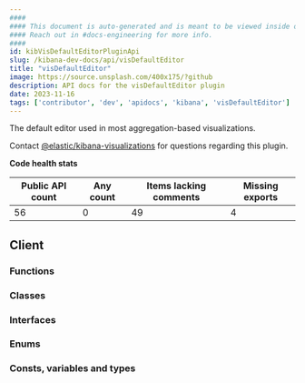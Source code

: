 ```yaml
---
####
#### This document is auto-generated and is meant to be viewed inside our experimental, new docs system.
#### Reach out in #docs-engineering for more info.
####
id: kibVisDefaultEditorPluginApi
slug: /kibana-dev-docs/api/visDefaultEditor
title: "visDefaultEditor"
image: https://source.unsplash.com/400x175/?github
description: API docs for the visDefaultEditor plugin
date: 2023-11-16
tags: ['contributor', 'dev', 'apidocs', 'kibana', 'visDefaultEditor']
---
```


The default editor used in most aggregation-based visualizations.

Contact [@elastic/kibana-visualizations](https://github.com/orgs/elastic/teams/kibana-visualizations) for questions regarding this plugin.

**Code health stats**

| Public API count  | Any count | Items lacking comments | Missing exports |
|-------------------|-----------|------------------------|-----------------|
| 56 | 0 | 49 | 4 |

## Client

### Functions
<DocDefinitionList data={visDefaultEditorObj.client.functions}/>

### Classes
<DocDefinitionList data={visDefaultEditorObj.client.classes}/>

### Interfaces
<DocDefinitionList data={visDefaultEditorObj.client.interfaces}/>

### Enums
<DocDefinitionList data={visDefaultEditorObj.client.enums}/>

### Consts, variables and types
<DocDefinitionList data={visDefaultEditorObj.client.misc}/>

